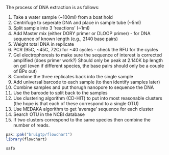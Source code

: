
The process of DNA extraction is as follows:

1. Take a water sample (~100ml) from a boat hold
2. Centrifuge to seperate DNA and place in sample tube (~5ml)
3. Split sample into 3 'reactions' (~1ml)
4. Add Master mix (either DORY primer or DLOOP primer) - for DNA sequence of known length (e.g., 2140 base pairs)
5. Weight total DNA in replicate
6. PCR (95C, ~45C, 72C) for ~40 cycles - check the RFU for the cycles
7. Gel electrophoresis to make sure the sequence of interest is corrected amplified (does primer work?) Should only be peak at 2.140K bp length on gel (even if different species, the base pairs should only be a couple of BPs out)
8. Combine the three replicates back into the single sample
9. Add universal barcode to each sample (to then identify samples later)
10. Combine samples and put thorugh nanopore to sequence the DNA
11. Use the barcode to split back to the samples 
12. Use clustering algorithm (CD-HIT) to put into most reasonable clusters (the hope is that each of these correspond to a single OTU)
13. Use MEDAKA algorithm to get 'average' sequence for each cluster 
14. Search OTU in the NCBI database
15. If two clusters correspond to the same species then combine the number of reads. 


```r
pak::pak("bruigtp/flowchart")
library(flowchart)
```


```r
safo
```